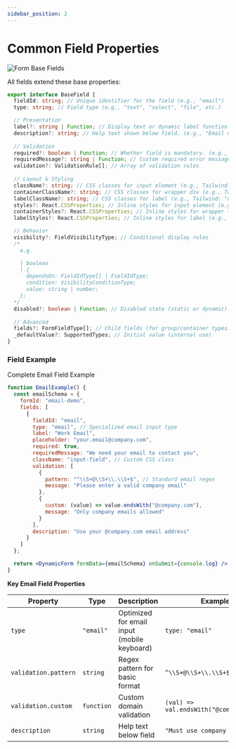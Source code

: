 ```yaml
---
sidebar_position: 2
---
```


# Common Field Properties

![Form Base Fields](/img/form-base-fields.svg)

All fields extend these base properties:

```ts
export interface BaseField {
  fieldId: string; // Unique identifier for the field (e.g., "email")
  type: string; // Field type (e.g., "text", "select", "file", etc.)

  // Presentation
  label?: string | Function; // Display text or dynamic label function. (e.g., "Email" OR ({ values }) => `${values.lang} Email`)
  description?: string; // Help text shown below field. (e.g., "Email must contain `@` and `.`")
  
  // Validation
  required?: boolean | Function; // Whether field is mandatory. (e.g., `true` OR ({ values }) => values.region === 'US')
  requiredMessage?: string | Function; // Custom required error message. (e.g., "Email is required" OR ({ values }) => values.age > 18 ? "Email is required for upper 18")
  validation?: ValidationRule[]; // Array of validation rules
  
  // Layout & Styling
  className?: string; // CSS classes for input element (e.g., Tailwind: "mb-4 border rounded")
  containerClassName?: string; // CSS classes for wrapper div (e.g., Tailwind: "mb-4 border rounded")
  labelClassName?: string; // CSS classes for label (e.g., Tailwind: "mb-4 border rounded")
  styles?: React.CSSProperties; // Inline styles for input element (e.g., { backgroundColor: '#f8f9fa' })
  containerStyles?: React.CSSProperties; // Inline styles for wrapper (e.g., { backgroundColor: '#f8f9fa' })
  labelStyles?: React.CSSProperties; // Inline styles for label (e.g., { backgroundColor: '#f8f9fa' })

  // Behavior
  visibility?: FieldVisibilityType; // Conditional display rules
  /*
    e.g. 

    | boolean
    | {
      dependsOn: FieldIdType[] | FieldIdType;
      condition: VisibilityConditionType;
      value: string | number;
    };
  */
  disabled?: boolean | Function; // Disabled state (static or dynamic). (e.g., `true` OR ({ values }) => values.region === 'US')
  
  // Advanced
  fields?: FormFieldType[]; // Child fields (for group/container types)
  _defaultValue?: SupportedTypes; // Initial value (internal use)
}
```

### Field Example

Complete Email Field Example

```jsx
function EmailExample() {
  const emailSchema = {
    formId: "email-demo",
    fields: [
      {
        fieldId: "email",
        type: "email", // Specialized email input type
        label: "Work Email",
        placeholder: "your.email@company.com",
        required: true,
        requiredMessage: "We need your email to contact you",
        className: "input-field", // Custom CSS class
        validation: [
          {
            pattern: "^\\S+@\\S+\\.\\S+$", // Standard email regex
            message: "Please enter a valid company email"
          },
          {
            custom: (value) => value.endsWith("@company.com"),
            message: "Only company emails allowed"
          }
        ],
        description: "Use your @company.com email address"
      }
    ]
  };

  return <DynamicForm formData={emailSchema} onSubmit={console.log} />;
}
```

**Key Email Field Properties**

| Property              | Type         | Description                   | Example                                   |
|-----------------------|--------------|-------------------------------|-------------------------------------------|
| `type`                | `"email"`    | Optimized for email input (mobile keyboard) | `type: "email"`                      |
| `validation.pattern`  | `string`     | Regex pattern for basic format | `^\\S+@\\S+\\.\\S+$`                     |
| `validation.custom`   | `function`   | Custom domain validation       | `(val) => val.endsWith("@company.com")`  |
| `description`         | `string`     | Help text below field          | `"Must use company domain"`              |

